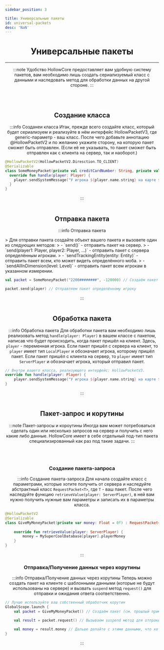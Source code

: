 ```yaml
---
sidebar_position: 3

title: Универсальные пакеты
id: universal-packets
desc: 'NaN'
---
```


<div align="center">

# Универсальные пакеты

---

:::note Удобство
HollowCore предоставляет вам удобную систему пакетов, вам необходимо лишь создать
сериализуемый класс с данными и наследовать метод для обработки данных на другой стороне.
:::

<br />
<br />

## Создание класса
:::info Созданеи класса
Итак, прежде всего создайте класс, который будет сериализуем и реализуйте в нём интерфейс
HollowPacketV3, где generic-параметр - ваш класс. После чего добавьте аннотацию @HollowPacketV2
и по желанию укажите сторону, на которую пакет сможет быть отправлен. (Если её не указывать, то
пакет сможет быть отправлен как с клиента на сервер, так и наоборот.)
<div align="left" id="dont-copy">

```kts title="Пример"
@HollowPacketV2(HollowPacketV2.Diresction.TO_CLIENT)
@Serializable
class SomeMoneyPacket(private val creditCardNumber: String, private val money: Float): HollowPacketV3<SomeMoneyPacket> {
  override fun handle(player: Player) {
    player.sendSystemMessage("У игрока ${player.name.string} на карте $creditCardNumber денег: $money".literal)
  }
}
```
</div>
:::

<br />
<br />

## Отправка пакета
:::info Отправка пакета
<div align="left" id="dont-copy">
> Для отправки пакета создайте объект вашего пакета и вызовете один из следующих методов:
> - `send()` - отправить пакет на сервер.
> - `send(player1: Player, player2: Player, ...)` - отправить пакет с сервера определённым игрокам.
> - `sendTrackingEntity(entity: Entity)` - отправить пакет всем, кто может видеть определённого моба.
> - `sendAllInDimension(level: Level)` - отправить пакет всем игрокам в указанном измерении.

```kts title="Пример"
val packet = SomeMoneyPacket("2200########", -120000) // Создаём пакет (см. прошлый пример)

packet.send(player) // Отправляем пакет определённому игроку
```
</div>
:::

<br />
<br />

## Обработка пакета
:::info Обработка пакета
Для обработки пакета вам необходимо лишь реализовать метод `handle(player: Player)` в вашем
классе с пакетом, написав что будет происходить, когда пакет пришёл на клиент.
Здесь, `player` - переменная игрока. Если пакет пришёл с сервера на клиент, то `player` имеет
тип `LocalPlayer` и обозначает игрока, которому пришёл пакет. Если пакет пришёл с клиента на
сервер, то `player` имеет тип `ServerPlayer` и обозначает игрока, который отправил пакет.
<div align="left" id="dont-copy">

```kts title="Пример"
// Внутри вашего класса, реализующего интерфейс: HollowPacketV3. 
override fun handle(player: Player) {
    player.sendSystemMessage("У игрока ${player.name.string} на карте ${creditCardNumber} денег: ${money}".literal)
}
```
</div>
:::

<br />
<br />

## Пакет-запрос и корутины
:::note Пакет-запросы и короутины
Иногда вам может потребоваться сделать один или несколько запросов на сервер и получить с
него какие либо данные. HollowCore имеет в себе отдельный под-тип пакета специализированный
как раз под такие задачи.
:::

<br />
<br />

### Создание пакета-запроса
:::info Создание пакета-запроса
Для начала создайте класс с параметрами, которые хотите получить от сервера и наследуйте
абстрактный класс `RequestPacket<T>`, где `T` - ваш пакет. После чего наследуйте функцию
`retrieveValue(player: ServerPlayer)`, в ней вам нужно получить нужные вам параметры и
записать их в параметры класса.
<div align="left" id="dont-copy">

```kts title="Пример"
@HollowPacketV2
@Serializable
class GiveMyMoneyPacket(private var money: Float = 0f) : RequestPacket<SomeMoneyPacket> {
    
    override fun retrieveValue(player: ServerPlayer) {
        money = MySuperCoolDatabase[player].playerMoney
    }
}
```
</div>
:::

<br />

### Отправка/Получение данных через корутины

:::info Отправка/Получение данных через корутины
Теперь можно создать пакет на клиенте с шаблонными данными (которые не будут использованы на
сервере) и вызвать `suspend` метод `request()` для отправки и ожидания ответа соответственно.
<div align="left" id="dont-copy">

```kts title="Пример"
// Лучше используйте ваш собственный обработчик корутин
GlobalScope.launch {
    val packet = GiveMyMoneyPacket() // Создаём пакет (см. прошлый пример)

    val result = packet.request() // Вызываем suspend метод для отпраки запроса и получения ответа. Корутина будет приостановлена до получения ответа, а в результате вы получите пакет с сервера с уже заполненными данными

    val money = result.money // Дальше делайте с этими данными, что хотите.
}
```
</div>
:::

</div>